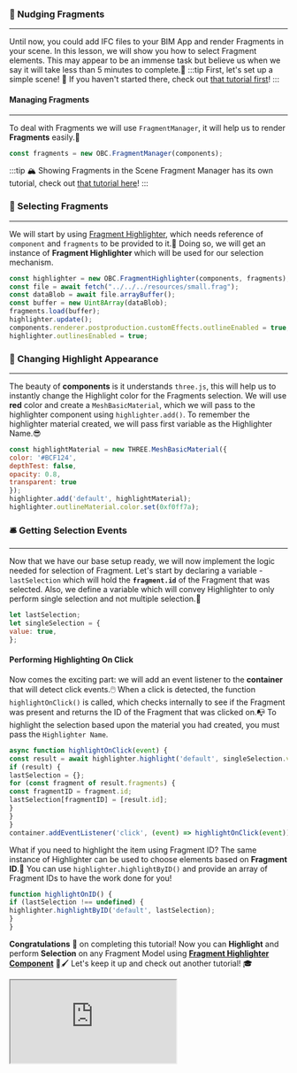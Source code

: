 ### 🤏 Nudging Fragments
---
Until now, you could add IFC files to your BIM App and render Fragments in your scene.
In this lesson, we will show you how to select Fragment elements.
This may appear to be an immense task but believe us when we say it will take less than 5 minutes to complete.🚀
:::tip First, let's set up a simple scene!
👀 If you haven't started there, check out [that tutorial first](SimpleScene.mdx)!
:::
#### Managing Fragments
---
To deal with Fragments we will use `FragmentManager`, it will help us to render **Fragments** easily.💪

```js
const fragments = new OBC.FragmentManager(components);
```
:::tip 🏔️ Showing Fragments in the Scene
Fragment Manager has its own tutorial, check out [that tutorial here](FragmentManager.mdx)!
:::
### 📌 Selecting Fragments
---
We will start by using [Fragment Highlighter](../api/classes/components.FragmentHighlighter),
which needs reference of `component` and `fragments` to be provided to it.🧮
Doing so, we will get an instance of **Fragment Highlighter** which will be used for our selection mechanism.

```js
const highlighter = new OBC.FragmentHighlighter(components, fragments);
const file = await fetch("../../../resources/small.frag");
const dataBlob = await file.arrayBuffer();
const buffer = new Uint8Array(dataBlob);
fragments.load(buffer);
highlighter.update();
components.renderer.postproduction.customEffects.outlineEnabled = true;
highlighter.outlinesEnabled = true;
```
### 🎨 Changing Highlight Appearance
---
The beauty of **components** is it understands `three.js`,
this will help us to instantly change the Highlight color for the Fragments selection.
We will use **red** color and create a `MeshBasicMaterial`,
which we will pass to the highlighter component using `highlighter.add()`.
To remember the highlighter material created, we will pass first variable as the Highlighter Name.😎

```js
const highlightMaterial = new THREE.MeshBasicMaterial({
color: '#BCF124',
depthTest: false,
opacity: 0.8,
transparent: true
});
highlighter.add('default', highlightMaterial);
highlighter.outlineMaterial.color.set(0xf0ff7a);
```
### 🛎️ Getting Selection Events
---
Now that we have our base setup ready, we will now implement the logic needed for selection of Fragment.
Let's start by declaring a variable - `lastSelection` which will hold the **`fragment.id`** of the Fragment that was selected.
Also, we define a variable which will convey Highlighter to only perform single selection and not multiple selection.🎯

```js
let lastSelection;
let singleSelection = {
value: true,
};
```
#### Performing Highlighting On Click
Now comes the exciting part: we will add an event listener to the **container** that will detect click events.🖱️
When a click is detected, the function `highlightOnClick()` is called,
which checks internally to see if the Fragment was present and returns the ID of the Fragment that was clicked on.📭
To highlight the selection based upon the material you had created, you must pass the `Highlighter Name`.

```js
async function highlightOnClick(event) {
const result = await highlighter.highlight('default', singleSelection.value);
if (result) {
lastSelection = {};
for (const fragment of result.fragments) {
const fragmentID = fragment.id;
lastSelection[fragmentID] = [result.id];
}
}
}
container.addEventListener('click', (event) => highlightOnClick(event));
```
What if you need to highlight the item using Fragment ID?
The same instance of Highlighter can be used to choose elements based on **Fragment ID**.🧩
You can use `highlighter.highlightByID()` and provide an array of Fragment IDs to have the work done for you!

```js
function highlightOnID() {
if (lastSelection !== undefined) {
highlighter.highlightByID('default', lastSelection);
}
}
```
**Congratulations** 🎉 on completing this tutorial! Now you can **Highlight** and perform **Selection** on any Fragment Model using
**[Fragment Highlighter Component](../api/classes/components.FragmentHighlighter)** 🎨🖌️
Let's keep it up and check out another tutorial! 🎓


  <iframe src="https://ifcjs.github.io/components/src/fragments/FragmentHighlighter/index.html"></iframe>

  